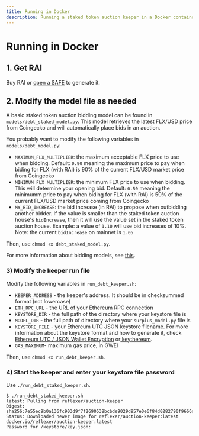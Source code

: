 ```yaml
---
title: Running in Docker
description: Running a staked token auction keeper in a Docker container
---
```


# Running in Docker

## 1. Get RAI

Buy RAI or [open a SAFE](https://app.gitbook.com/@reflexer-labs/s/geb/pyflex/safe-management/opening-a-safe) to generate it.

## 2. Modify the model file as needed

A basic staked token auction bidding model can be found in `models/debt_staked_model.py`. This model retrieves the latest FLX/USD price from Coingecko and will automatically place bids in an auction.

You probably want to modify the following variables in `models/debt_model.py`:

* `MAXIMUM_FLX_MULTIPLIER`: the maximum acceptable FLX price to use when bidding. Default: `0.90` meaning the maximum price to pay when biding for FLX (with RAI) is 90% of the current FLX/USD market price from Coingecko
* `MINIMUM_FLX_MULTIPLIER`: the minimum FLX price to use when bidding. This will determine your opening bid. Default: `0.50` meaning the minimumm price to pay when biding for FLX (with RAI) is 50% of the current FLX/USD market price coming from Coingecko
* `MY_BID_INCREASE`: the bid increase (in RAI) to propose when outbidding another bidder. If the value is smaller than the staked token auction house's `bidIncrease`, then it will use the value set in the staked token auction house. Example: a value of `1.10` will use bid increases of 10%. Note: the current `bidIncrease` on mainnet is `1.05`

Then, use `chmod +x debt_staked_model.py`.

For more information about bidding models, see [this](/keepers/bidding-models).

### 3) Modify the keeper run file

Modify the following variables in `run_debt_keeper.sh`:

* `KEEPER_ADDRESS` - the keeper's address. It should be in checksummed format (not lowercase)
* `ETH_RPC_URL` - the URL of your Ethereum RPC connection
* `KEYSTORE_DIR` - the full path of the directory where your keystore file is
* `MODEL_DIR` - the full path of directory where your `surplus_model.py` file is
* `KEYSTORE_FILE` - your Ethereum UTC JSON keystore filename. For more information about the keystore format and how to generate it, check [Ethereum UTC / JSON Wallet Encryption](https://wizardforcel.gitbooks.io/practical-cryptography-for-developers-book/content/symmetric-key-ciphers/ethereum-wallet-encryption.html) or[ keythereum](https://github.com/ethereumjs/keythereum).
* `GAS_MAXIMUM`- maximum gas price, in GWEI

Then, use `chmod +x run_debt_keeper.sh`.

### 4) Start the keeper and enter your keystore file password

Use `./run_debt_staked_keeper.sh`.

```
$ ./run_debt_staked_keeper.sh
latest: Pulling from reflexer/auction-keeper
Digest: sha256:7e55ec9b0a136fc903d9f7f2690538bcbde9029d957e0e6f84d0282790f9666a
Status: Downloaded newer image for reflexer/auction-keeper:latest
docker.io/reflexer/auction-keeper:latest
Password for /keystore/key.json:
```

